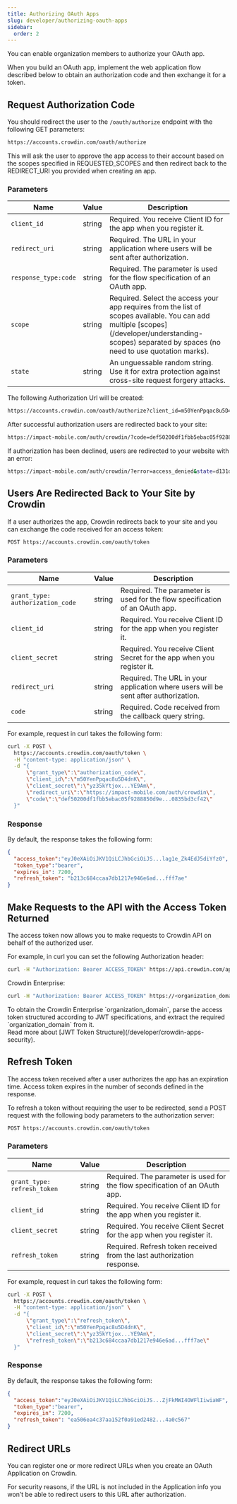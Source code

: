 ```yaml
---
title: Authorizing OAuth Apps
slug: developer/authorizing-oauth-apps
sidebar:
  order: 2
---
```



You can enable organization members to authorize your OAuth app.

When you build an OAuth app, implement the web application flow described below to obtain an authorization code and then exchange it for a token.

## Request Authorization Code

You should redirect the user to the `/oauth/authorize` endpoint with the following GET parameters:

```bash
https://accounts.crowdin.com/oauth/authorize
```


This will ask the user to approve the app access to their account based on the scopes specified in REQUESTED_SCOPES and then redirect back to the REDIRECT_URI you provided when creating an app.

### Parameters

<table>
  <thead>
  <tr>
    <th>Name</th>
    <th>Value</th>
    <th>Description</th>
  </tr>
  </thead>
  <tbody>
  <tr>
    <td><code>client_id</code></td>
    <td>string</td>
    <td>Required.  You receive Client ID for the app when you register it.</td>
  </tr>
  <tr>
    <td><code class="whitespace-nowrap">redirect_uri</code></td>
    <td>string</td>
    <td>Required. The URL in your application where users will be sent after authorization.</td>
  </tr>
  <tr>
    <td><code>response_type:</code><code>code</code></td>
    <td>string</td>
    <td>Required. The parameter is used for the flow specification of an OAuth app.</td>
  </tr>
  <tr>
    <td><code>scope</code></td>
    <td>string</td>
    <td>Required. Select the access your app requires from the list of scopes available. You can add multiple [scopes](/developer/understanding-scopes) separated by spaces (no need to use quotation marks).</td>
  </tr>
  <tr>
    <td><code>state</code></td>
    <td>string</td>
    <td>An unguessable random string. Use it for extra protection against cross-site request forgery attacks.</td>
  </tr>
  </tbody>
</table>

The following Authorization Url will be created:

```bash
https://accounts.crowdin.com/oauth/authorize?client_id=m50YenPpqac8u5D4dnK&redirect_uri=https://impact-mobile.com/auth/crowdin&response_type=code&scope=project+tm&state=d131dd02c5e6eec4
```

After successful authorization users are redirected back to your site:

```bash
https://impact-mobile.com/auth/crowdin/?code=def50200df1fbb5ebac05f9288850d9e...0835bd3cf42&state=d131dd02c5e6eec4
```

If authorization has been declined, users are redirected to your website with an error:

```bash
https://impact-mobile.com/auth/crowdin/?error=access_denied&state=d131dd02c5e6eec4
```

## Users Are Redirected Back to Your Site by Crowdin

If a user authorizes the app, Crowdin redirects back to your site and you can exchange the code received for an access token:

```bash
POST https://accounts.crowdin.com/oauth/token
```

### Parameters

<table>
  <thead>
  <tr>
    <th>Name</th>
    <th>Value</th>
    <th>Description</th>
  </tr>
  </thead>
  <tbody>
  <tr>
    <td><code>grant_type:</code> <code>authorization_code</code></td>
    <td>string</td>
    <td>Required. The parameter is used for the flow specification of an OAuth app.</td>
  </tr>
  <tr>
    <td><code>client_id</code></td>
    <td>string</td>
    <td>Required. You receive Client ID for the app when you register it.</td>
  </tr>
  <tr>
    <td><code>client_secret</code></td>
    <td>string</td>
    <td>Required.  You receive Client Secret for the app when you register it.</td>
  </tr>
  <tr>
    <td><code>redirect_uri</code></td>
    <td>string</td>
    <td>Required. The URL in your application where users will be sent after authorization. </td>
  </tr>
  <tr>
    <td><code>code</code></td>
    <td>string</td>
    <td>Required. Code received from the callback query string. </td>
  </tr>
  </tbody>
</table>

For example, request in curl takes the following form:

```bash
curl -X POST \
  https://accounts.crowdin.com/oauth/token \
  -H "content-type: application/json" \
  -d "{
      \"grant_type\":\"authorization_code\",
      \"client_id\":\"m50YenPpqac8u5D4dnK\",
      \"client_secret\":\"yz35kYtjox...YE9Am\",
      \"redirect_uri\":\"https://impact-mobile.com/auth/crowdin\",
      \"code\":\"def50200df1fbb5ebac05f9288850d9e...0835bd3cf42\"
  }"
```

### Response

By default, the response takes the following form:

```json
{
  "access_token":"eyJ0eXAiOiJKV1QiLCJhbGciOiJS...lag1e_Zk4EdJ5diYfz0",
  "token_type":"bearer",
  "expires_in": 7200,
  "refresh_token": "b213c684ccaa7db1217e946e6ad...fff7ae"
}
```

## Make Requests to the API with the Access Token Returned

The access token now allows you to make requests to Crowdin API on behalf of the authorized user.

For example, in curl you can set the following Authorization header:

```bash
curl -H "Authorization: Bearer ACCESS_TOKEN" https://api.crowdin.com/api/v2/projects
```

Crowdin Enterprise:

```bash
curl -H "Authorization: Bearer ACCESS_TOKEN" https://<organization_domain>.api.crowdin.com/api/v2/projects
```

<Aside>
  To obtain the Crowdin Enterprise `organization_domain`, parse the access token structured according to JWT specifications, and extract the required `organization_domain` from it.
</Aside>

<ReadMore>
  Read more about [JWT Token Structure](/developer/crowdin-apps-security).
</ReadMore>

## Refresh Token

The access token received after a user authorizes the app has an expiration time. Access token expires in the number of seconds defined in the response.

To refresh a token without requiring the user to be redirected, send a POST request with the following body parameters to the authorization server:

```bash
POST https://accounts.crowdin.com/oauth/token
```

### Parameters

<table>
  <thead>
  <tr>
    <th>Name</th>
    <th>Value</th>
    <th>Description</th>
  </tr>
  </thead>
  <tbody>
  <tr>
    <td><code>grant_type:</code> <code>refresh_token</code></td>
    <td>string</td>
    <td>Required. The parameter is used for the flow specification of an OAuth app.</td>
  </tr>
  <tr>
    <td><code>client_id</code></td>
    <td>string</td>
    <td>Required. You receive Client ID for the app when you register it.</td>
  </tr>
  <tr>
    <td><code>client_secret</code></td>
    <td>string</td>
    <td>Required.  You receive Client Secret for the app when you register it.</td>
  </tr>
  <tr>
    <td><code>refresh_token</code></td>
    <td>string</td>
    <td>Required. Refresh token received from the last authorization response.</td>
  </tr>
  </tbody>
</table>

For example, request in curl takes the following form:

```bash
curl -X POST \
  https://accounts.crowdin.com/oauth/token \
  -H "content-type: application/json" \
  -d "{
      \"grant_type\":\"refresh_token\",
      \"client_id\":\"m50YenPpqac8u5D4dnK\",
      \"client_secret\":\"yz35kYtjox...YE9Am\",
      \"refresh_token\":\"b213c684ccaa7db1217e946e6ad...fff7ae\"
  }"
```

### Response

By default, the response takes the following form:

```json
{
  "access_token":"eyJ0eXAiOiJKV1QiLCJhbGciOiJS...ZjFkMWI4OWFlIiwiaWF",
  "token_type":"bearer",
  "expires_in": 7200,
  "refresh_token": "ea506ea4c37aa152f0a91ed2482...4a0c567"
}
```

## Redirect URLs

You can register one or more redirect URLs when you create an OAuth Application on Crowdin.

For security reasons, if the URL is not included in the Application info you won’t be able to redirect users to this URL after authorization.
